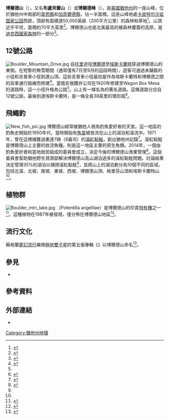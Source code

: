 {{Infobox mountain
| name = 博爾德山<br>Boulder Mountain
| photo = Boulder_Mountain_West.jpg
| photo_caption = 从[[24号犹他州州道|24号犹他州州道]]西望博爾德山
| elevation_ft = 11,317
| elevation_ref = 
| prominence = 
| location = [[猶他州|猶他州]][[韋恩縣_(猶他州)|韋恩縣]]与[[加菲爾德縣_(猶他州)|加菲爾德縣]]
| range = {{link-en|阿奎里厄斯高原|Aquarius Plateau}}
| listing = 犹他州最高点<ref name="pbl">{{cite peakbagger |lid=13209 |title=Utah County High Points |accessdate=2016-04-23}}</ref>
| map = USA Utah
| map_caption = 博爾德山在犹他州的位置
| map_size = 210
| lat_d = 38.1249834
| long_d = -111.5007330
| region_code = US-UT
| source = GNIS
| coordinates_ref = <ref name="gnis">{{cite gnis |id=1439025 |name=Boulder Mountain |accessdate=2016-04-15}}</ref>
| topo = [[美國地質調查局|USGS]]
| type = 
| age = 
| easiest_route = 公路
}}
'''博爾德山'''（{{lang-en|Boulder Mountain}}），又名'''布盧貝爾山'''（{{lang|en|Bluebell Knoll}}）或'''博爾德峰'''（{{lang|en|Boulder Top}}），是[[美國|美國]][[猶他州|猶他州]]的一座山峰，位於猶他州中南部的[[韋恩縣_(猶他州)|韋恩縣]]和[[加菲爾德縣_(猶他州)|加菲爾德縣]]，佔{{link-en|阿奎里厄斯高原|Aquarius Plateau}}一半面積。這座山峰地處[[卡皮特尔沙岩国家公园|卡皮特尔沙岩国家公园]]西部，頂部有面積達50,000英畝（200平方公里）的森林和草地<ref>{{cite web |url=http://www.utahoutdoors.com/pages/Boulder_Mountain_Basics.htm |archive-url=https://web.archive.org/web/20150821063245/http://www.utahoutdoors.com/pages/Boulder_Mountain_Basics.htm |archive-date=2015-08-21 |title=Boulder Mountain - Basic Fishing, Hiking and Camping Information |website=Utahoutdoors.com}}</ref>。山頂近乎平坦，面積約70平方英里<ref>{{Cite web|url=https://pubs.usgs.gov/bul/1061d/report.pdf|title=Quaternary Geology of Boulder Mountain.|publisher=United States Government Printing Office|author=Flint, F. Richard, & Denny S., Charles|access-date=2022-01-09|archive-date=2017-05-01|archive-url=https://web.archive.org/web/20170501191836/https://pubs.usgs.gov/bul/1061d/report.pdf|dead-url=no}}</ref>。博爾德山也是北美最高的被森林覆蓋的高原，是[[迪克西國家森林|迪克西國家森林]]的一部分<ref>{{cite web |url=https://capitolreef.org/attractions/boulder-mountain/ |title=BOULDER MOUNTAIN |website=Capitol Reef Country |access-date=2022-01-09 |archive-date=2021-08-11 |archive-url=https://web.archive.org/web/20210811214031/https://capitolreef.org/attractions/boulder-mountain/ |dead-url=no }}</ref>。

== 12號公路 ==
[[File:Boulder_Mountain_Drive.jpg|thumb]]
{{link-en|猶他州12號公路|Utah State Route 12}}自[[托里_(猶他州)|托里]]途徑[[博爾德_(猶他州)|博爾德]]至[[埃斯卡蘭特_(猶他州)|埃斯卡蘭特]]穿過博爾德山的東側。在短暫的無雪期間（通常僅有7月至9月的這段時間），遊客可通過未鋪裝的小徑和吉普車小徑到達山頂。這些吉普車小徑最初是作為埃斯卡蘭特和博爾德之間的貨車通行路線而修建<ref name="autogenerated1990">{{Cite web|url=http://boulderutah.com/history-of-boulder-utah/|title=History of Boulder, Utah.|publisher=Text courtesy BLM RAMP Canyons of the Escalante 1990|access-date=2022-01-09|archive-date=2021-05-11|archive-url=https://web.archive.org/web/20210511143238/https://boulderutah.com/history-of-boulder-utah/|dead-url=no}}</ref>。當俄亥俄鑽井公司在1920年修建至Wagon Box Mesa的道路時，這一小徑升格為公路<ref name="autogenerated1990"/>。山上有一條名為{{link-en|地獄脊梁路|Hell's Backbone Road}}的著名道路。這條道路分岔自12號公路，最後到達埃斯卡蘭特，是一條全長38英里的環形路<ref>{{Cite web|url=https://utah.com/grand-staircase-escalante/hells-backbone|title=HELLS BACKBONE|publisher=Utah.com|access-date=2022-01-09|archive-date=2021-01-26|archive-url=https://web.archive.org/web/20210126193950/https://utah.com/grand-staircase-escalante/hells-backbone|dead-url=no}}</ref>。

== 飛蠅釣 ==
[[File:New_fish_pic.jpg|thumb]]
博爾德山經常被猶他人視為釣魚愛好者的天堂。這一地區的釣魚史開始於1950年代，當時開始有[[魚苗|魚苗]]被放流在山上的湖泊和溪流中。1971年，曾在這裡捕獲過重達7磅（8盎司）的[[溪紅點鮭|溪紅點鮭]]，創出猶他州記錄<ref>{{Cite web|url=https://www.visitutah.com/things-to-do/fishing/fishing-boulder-mountain|title=Boulder Mountain|publisher=Utah Office of Tourism|access-date=2022-01-09|archive-date=2022-01-03|archive-url=https://web.archive.org/web/20220103160655/https://www.visitutah.com/things-to-do/fishing/fishing-boulder-mountain|dead-url=no}}</ref>。溪紅點鮭是博爾德山上主要的放流魚種。{{link-en|科羅拉多河割喉鱒|Colorado River cutthroat trout}}則是這一地區主要的原生魚類。2014年，一個由釣魚愛好者和當地居民組成的委員會成立，決定今後的博爾德山漁業管理<ref name="fishing">{{Cite web|url=https://wildlife.utah.gov/pdf/b-mtn.pdf|title=Fishing Boulder Mountain:A Utah Blue Ribbon Fishing Destination.|publisher=Utah Division of Wildlife Resources|access-date=2022-01-09|archive-date=2019-02-09|archive-url=https://web.archive.org/web/20190209060449/https://wildlife.utah.gov/pdf/b-mtn.pdf|dead-url=no}}</ref>。這個委員會幫助猶他野生資源部解決博爾德山高山湖泊過多的溪紅點鮭問題。討論結果決定管理35%的湖泊以捕撈溪紅點鮭<ref name="fishing"/>，並將山上的湖泊劃分為10個不同的區域，包括北溪、北坡、南坡、東坡、西坡、博爾德山頂、格里芬山頂和埃斯卡蘭特山<ref name="fishing"/>。

== 植物群 ==
[[File:Boulder_mtn_lake.jpg|thumb]]
{{link-en|博爾德山委陵菜|Potentilla angelliae}}（Potentilla angelliae）是博爾德山的珍貴[[特有種|特有種]]之一<ref name=tnc>{{cite web |url=http://www.natureserve.org/explorer/servlet/NatureServe?searchName=Potentilla+angelliae |title=''Potentilla angelliae'' |publisher=The Nature Conservancy}}</ref>。這種植物在1987年被發現，僅分佈在博爾德山地區<ref>{{cite web|url=https://explorer.natureserve.org/Taxon/ELEMENT_GLOBAL.2.134534/Potentilla_angelliae|title=Angell's Cinquefoil|publisher=NatureServe Explorer|access-date=2022-01-09|archive-date=2021-04-18|archive-url=https://web.archive.org/web/20210418055519/https://explorer.natureserve.org/Taxon/ELEMENT_GLOBAL.2.134534/Potentilla_angelliae|dead-url=no}}</ref>。

== 流行文化 ==
蘇格蘭[[夢幻流行|夢幻流行]]樂隊[[極地雙子星|極地雙子星]]的第五張專輯《{{link-en|布盧貝爾山|Blue Bell Knoll}}》以博爾德山命名<ref>{{cite web|url=https://4ad.com/forewords/searchingforheaven/|title=Searching for Heaven|website=4ad.com|access-date=2020-11-01|archive-date=2021-04-10|archive-url=https://web.archive.org/web/20210410191740/https://4ad.com/forewords/searchingforheaven/|dead-url=no}}</ref>。

==參見==
*{{link-en|千湖山|Thousand Lake Mountain}}

==參考資料==
{{reflist|22em}}

==外部連結==
{{commons category-inline|Boulder Mountain (Utah)}}
* {{cite summitpost |id=482735 |name=Book Cliffs}}
[[Category:猶他州地理|Category:猶他州地理]]